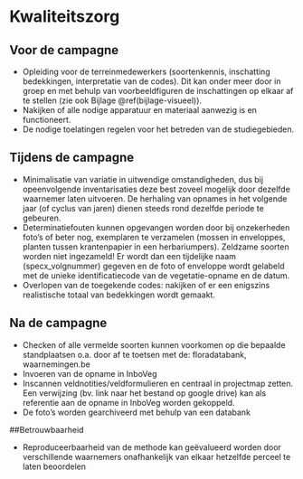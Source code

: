 # Kwaliteitszorg

```{=html}
<!--
Vermeld alle acties bij het uitvoeren van het protocol om tot kwaliteitsvolle resultaten te komen.
Daarnaast kan ook een checklist toegevoegd worden om na te gaan of alle stappen van het veldprotocol op een correcte manier doorlopen zijn (bv. Zijn alle velden in veldformulier ingevuld, zijn alle stalen gelabeld, ...).
Indien er niet aan bepaalde kwaliteitscriteria voldaan wordt, kan er eventueel verwezen worden naar corrigerende maatregelen.
In dit onderdeel kunnen ook bepaalde interkalibratie-oefeningen vermeld worden, die bijvoorbeeld voorafgaand aan elk veldseizoen worden uitgevoerd door de gebruikers van het protocol. 
-->
```
## Voor de campagne

-   Opleiding voor de terreinmedewerkers (soortenkennis, inschatting bedekkingen, interpretatie van de codes). Dit kan onder meer door in groep en met behulp van voorbeeldfiguren de inschattingen op elkaar af te stellen (zie ook Bijlage \@ref(bijlage-visueel)).
-   Nakijken of alle nodige apparatuur en materiaal aanwezig is en functioneert.
-   De nodige toelatingen regelen voor het betreden van de studiegebieden.

## Tijdens de campagne

-   Minimalisatie van variatie in uitwendige omstandigheden, dus bij opeenvolgende inventarisaties deze best zoveel mogelijk door dezelfde waarnemer laten uitvoeren. De herhaling van opnames in het volgende jaar (of cyclus van jaren) dienen steeds rond dezelfde periode te gebeuren.
-   Determinatiefouten kunnen opgevangen worden door bij onzekerheden foto's of beter nog, exemplaren te verzamelen (mossen in enveloppes, planten tussen krantenpapier in een herbariumpers). Zeldzame soorten worden niet ingezameld! Er wordt dan een tijdelijke naam (specx_volgnummer) gegeven en de foto of enveloppe wordt gelabeld met de unieke identificatiecode van de vegetatie-opname en de datum.
-   Overlopen van de toegekende codes: nakijken of er een enigszins realistische totaal van bedekkingen wordt gemaakt.

## Na de campagne

-   Checken of alle vermelde soorten kunnen voorkomen op die bepaalde standplaatsen o.a. door af te toetsen met de: floradatabank, waarnemingen.be
-   Invoeren van de opname in InboVeg
-   Inscannen veldnotities/veldformulieren en centraal in projectmap zetten. Een verwijzing (bv. link naar het bestand op google drive) kan als referentie aan de opname in InboVeg worden gekoppeld.
-   De foto's worden gearchiveerd met behulp van een databank

##Betrouwbaarheid

-   Reproduceerbaarheid van de methode kan geëvalueerd worden door verschillende waarnemers onafhankelijk van elkaar hetzelfde perceel te laten beoordelen
